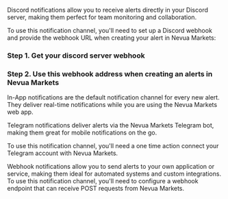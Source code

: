 Discord notifications allow you to receive alerts directly in your Discord server, making them perfect for team monitoring and collaboration. 

To use this notification channel, you'll need to set up a Discord webhook and provide the webhook URL when creating your alert in Nevua Markets:

### Step 1. Get your discord server webhook

### Step 2. Use this webhook address when creating an alerts in Nevua Markets



In-App notifications are the default notification channel for every new alert. They deliver real-time notifications while you are using the Nevua Markets web app.



Telegram notifications deliver alerts via the Nevua Markets Telegram bot, making them great for mobile notifications on the go. 

To use this notification channel, you'll need a one time action connect your Telegram account with Nevua Markets.



Webhook notifications allow you to send alerts to your own application or service, making them ideal for automated systems and custom integrations. To use this notification channel, you'll need to configure a webhook endpoint that can receive POST requests from Nevua Markets.
